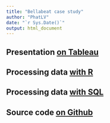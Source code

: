 ```yaml
---
title: "Bellabeat case study"
author: "PhatLV"
date: "`r Sys.Date()`"
output: html_document
---
```


## Presentation [on Tableau](https://public.tableau.com/app/profile/phatlv/viz/BellabeatCasestudy_16564986351180/Story1)  <br>
## Processing data [with R](https://phatle96.github.io/BellabeatCasestudy)  <br>
## Processing data [with SQL](https://phatle96.github.io/BellabeatCasestudy_sql)  <br>
## Source code [on Github](https://github.com/phatle96/case_study)  <br>